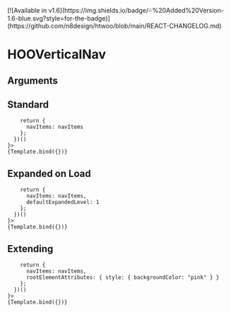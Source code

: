 
<Meta title="Components/Menus/HOOVerticalNav" component={HOOVerticalNav} />
[![Available in v1.6](https://img.shields.io/badge/💦%20Added%20Version-1.6-blue.svg?style=for-the-badge)](https://github.com/n8design/htwoo/blob/main/REACT-CHANGELOG.md)

# HOOVerticalNav

## Arguments

<ArgTypes of={HOOVerticalNav} />


## Standard
<Canvas>
  <Story 
    name="Standard"
    args = { 
    (function () {
        symset.initSymbols();

        return {
          navItems: navItems
        };
      })()
    }>
    {Template.bind({})}
  </Story>
</Canvas>

## Expanded on Load 
<Canvas>
  <Story 
    name="Expanded On Load"
    args = { 
    (function () {
        symset.initSymbols();

        return {
          navItems: navItems,
          defaultExpandedLevel: 1
        };
      })()
    }>
    {Template.bind({})}
  </Story>
</Canvas>

## Extending
<Canvas>
  <Story 
    name="Extending"
    args = { 
    (function () {
        symset.initSymbols();

        return {
          navItems: navItems,
          rootElementAttributes: { style: { backgroundColor: "pink" } }
        };
      })()
    }>
    {Template.bind({})}
  </Story>
</Canvas>